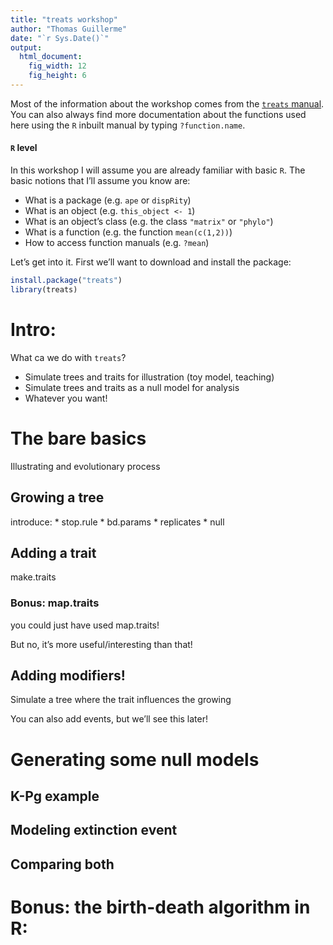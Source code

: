 ```yaml
---
title: "treats workshop"
author: "Thomas Guillerme"
date: "`r Sys.Date()`"
output:
  html_document:
    fig_width: 12
    fig_height: 6
---
```


Most of the information about the workshop comes from the [`treats` manual](https://tguillerme.github.io/treats).
You can also always find more documentation about the functions used here using the `R` inbuilt manual by typing `?function.name`.

#### `R` level

In this workshop I will assume you are already familiar with basic `R`. The basic notions that I'll assume you know are:

 * What is a package (e.g. `ape` or `dispRity`)
 * What is an object (e.g. `this_object <- 1`)
 * What is an object's class (e.g. the class `"matrix"` or `"phylo"`)
 * What is a function (e.g. the function `mean(c(1,2))`)
 * How to access function manuals (e.g. `?mean`)

Let's get into it.
First we'll want to download and install the package:

```r
install.package("treats")
library(treats)
```

# Intro:

What ca we do with `treats`?

 * Simulate trees and traits for illustration (toy model, teaching) 
 * Simulate trees and traits as a null model for analysis
 * Whatever you want!

# The bare basics

Illustrating and evolutionary process

## Growing a tree

introduce:
 * stop.rule
 * bd.params
 * replicates
 * null

## Adding a trait

make.traits

### Bonus: map.traits

you could just have used map.traits!

But no, it's more useful/interesting than that!

## Adding modifiers!

Simulate a tree where the trait influences the growing

You can also add events, but we'll see this later!

# Generating some null models

## K-Pg example

## Modeling extinction event

## Comparing both

# Bonus: the birth-death algorithm in R: